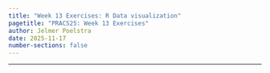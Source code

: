 ```yaml
---
title: "Week 13 Exercises: R Data visualization"
pagetitle: "PRACS25: Week 13 Exercises"
author: Jelmer Poelstra
date: 2025-11-17
number-sections: false
---
```


---------

<hr style="height:1pt; visibility:hidden;" />
